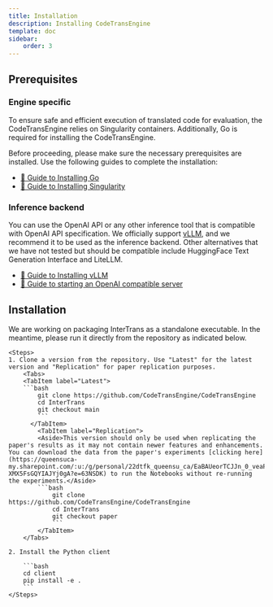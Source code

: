 ```yaml
---
title: Installation
description: Installing CodeTransEngine
template: doc
sidebar:
    order: 3
---
```


## Prerequisites

### Engine specific
To ensure safe and efficient execution of translated code for evaluation, the CodeTransEngine relies on Singularity containers. Additionally, Go is required for installing the CodeTransEngine. 

Before proceeding, please make sure the necessary prerequisites are installed. Use the following guides to complete the installation:

- [🔗 Guide to Installing Go](https://golang.org/doc/install)
- [🔗 Guide to Installing Singularity](https://docs.sylabs.io/guides/latest/user-guide/quick_start.html#quick-installation-steps)

### Inference backend
You can use the OpenAI API or any other inference tool that is compatible with OpenAI API specification. We officially support [vLLM](https://docs.vllm.ai/en/latest/), and we recommend it to be used as the inference backend. Other alternatives that we have not tested but should be compatible include HuggingFace Text Generation Interface and LiteLLM.

- [🔗 Guide to Installing vLLM](https://docs.vllm.ai/en/latest/getting_started/installation.html)
- [🔗 Guide to starting an OpenAI compatible server](https://docs.vllm.ai/en/latest/serving/openai_compatible_server.html#openai-compatible-server)

## Installation
<Aside>We are working on packaging InterTrans as a standalone executable. In the meantime, please run it directly from the repository as indicated below.</Aside>

    <Steps>
    1. Clone a version from the repository. Use "Latest" for the latest version and "Replication" for paper replication purposes.
        <Tabs>
        <TabItem label="Latest">
        ```bash
            git clone https://github.com/CodeTransEngine/CodeTransEngine
            cd InterTrans
            git checkout main
            ```
          </TabItem>
            <TabItem label="Replication">
            <Aside>This version should only be used when replicating the paper's results as it may not contain newer features and enhancements. You can download the data from the paper's experiments [clicking here](https://queensuca-my.sharepoint.com/:u:/g/personal/22dtfk_queensu_ca/EaBAUeorTCJJn_0_veaPJU0BodIj-XMX5FsGQYIAJYj0gA?e=63NSDK) to run the Notebooks without re-running the experiments.</Aside>
            ```bash
                git clone https://github.com/CodeTransEngine/CodeTransEngine
                cd InterTrans
                git checkout paper
                ```
            </TabItem>
        </Tabs>

    2. Install the Python client

        ```bash
        cd client
        pip install -e .
        ```
    </Steps>